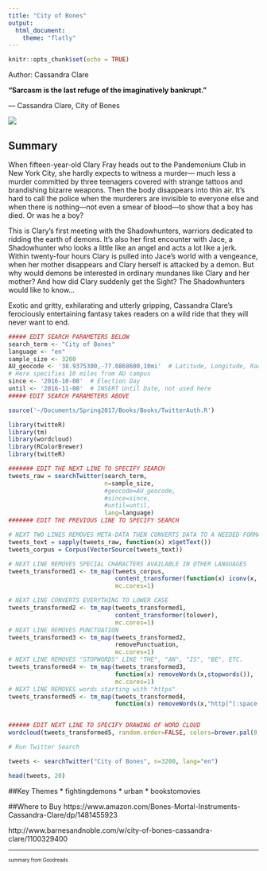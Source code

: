 ```yaml
---
title: "City of Bones"
output: 
  html_document:
    theme: "flatly"
---
```


```r
knitr::opts_chunk$set(echo = TRUE)
```
Author: Cassandra Clare

**“Sarcasm is the last refuge of the imaginatively bankrupt.”**

― Cassandra Clare, City of Bones

![](cityofbones.jpeg)

## Summary
When fifteen-year-old Clary Fray heads out to the Pandemonium Club in New York City, she hardly expects to witness a murder― much less a murder committed by three teenagers covered with strange tattoos and brandishing bizarre weapons. Then the body disappears into thin air. It's hard to call the police when the murderers are invisible to everyone else and when there is nothing―not even a smear of blood―to show that a boy has died. Or was he a boy?

This is Clary's first meeting with the Shadowhunters, warriors dedicated to ridding the earth of demons. It's also her first encounter with Jace, a Shadowhunter who looks a little like an angel and acts a lot like a jerk. Within twenty-four hours Clary is pulled into Jace's world with a vengeance, when her mother disappears and Clary herself is attacked by a demon. But why would demons be interested in ordinary mundanes like Clary and her mother? And how did Clary suddenly get the Sight? The Shadowhunters would like to know... 

Exotic and gritty, exhilarating and utterly gripping, Cassandra Clare's ferociously entertaining fantasy takes readers on a wild ride that they will never want to end.

```r
##### EDIT SEARCH PARAMETERS BELOW
search_term <- "City of Bones"
language <- "en"
sample_size <- 3200 
AU_geocode <- '38.9375300,-77.0868600,10mi'  # Latitude, Longitude, Radius
# Here specifies 10 miles from AU campus
since <- '2016-10-08'  # Election Day
until <- '2016-11-08'  # INSERT Until Date, not used here
##### EDIT SEARCH PARAMETERS ABOVE

source('~/Documents/Spring2017/Books/Books/TwitterAuth.R')

library(twitteR)
library(tm)
library(wordcloud)
library(RColorBrewer)
library(twitteR)

####### EDIT THE NEXT LINE TO SPECIFY SEARCH
tweets_raw = searchTwitter(search_term,
                           n=sample_size,
                           #geocode=AU_geocode,
                           #since=since,
                           #until=until,
                           lang=language)
####### EDIT THE PREVIOUS LINE TO SPECIFY SEARCH

# NEXT TWO LINES REMOVES META-DATA THEN CONVERTS DATA TO A NEEDED FORMAT
tweets_text = sapply(tweets_raw, function(x) x$getText())
tweets_corpus = Corpus(VectorSource(tweets_text))

# NEXT LINE REMOVES SPECIAL CHARACTERS AVAILABLE IN OTHER LANGUAGES
tweets_transformed1 <- tm_map(tweets_corpus,
                              content_transformer(function(x) iconv(x, to="UTF-8-MAC")),
                              mc.cores=1)

# NEXT LINE CONVERTS EVERYTHING TO LOWER CASE
tweets_transformed2 <- tm_map(tweets_transformed1,
                              content_transformer(tolower),
                              mc.cores=1)
# NEXT LINE REMOVES PUNCTUATION
tweets_transformed3 <- tm_map(tweets_transformed2,
                              removePunctuation,
                              mc.cores=1)
# NEXT LINE REMOVES "STOPWORDS" LIKE "THE", "AN", "IS", "BE", ETC.
tweets_transformed4 <- tm_map(tweets_transformed3,
                              function(x) removeWords(x,stopwords()),
                              mc.cores=1)
# NEXT LINE REMOVES words starting with "https"
tweets_transformed5 <- tm_map(tweets_transformed4,
                              function(x) removeWords(x,"http[^[:space:]]*"),mc.cores=1)


###### EDIT NEXT LINE TO SPECIFY DRAWING OF WORD CLOUD
wordcloud(tweets_transformed5, random.order=FALSE, colors=brewer.pal(8,"Dark2"))
```


``` r

# Run Twitter Search

tweets <- searchTwitter("City of Bones", n=3200, lang="en")

head(tweets, 20)
```


##Key Themes
* fightingdemons
* urban
* bookstomovies

##Where to Buy
https://www.amazon.com/Bones-Mortal-Instruments-Cassandra-Clare/dp/1481455923

http://www.barnesandnoble.com/w/city-of-bones-cassandra-clare/1100329400

***
<small> <small>  

summary from Goodreads 

\small \small